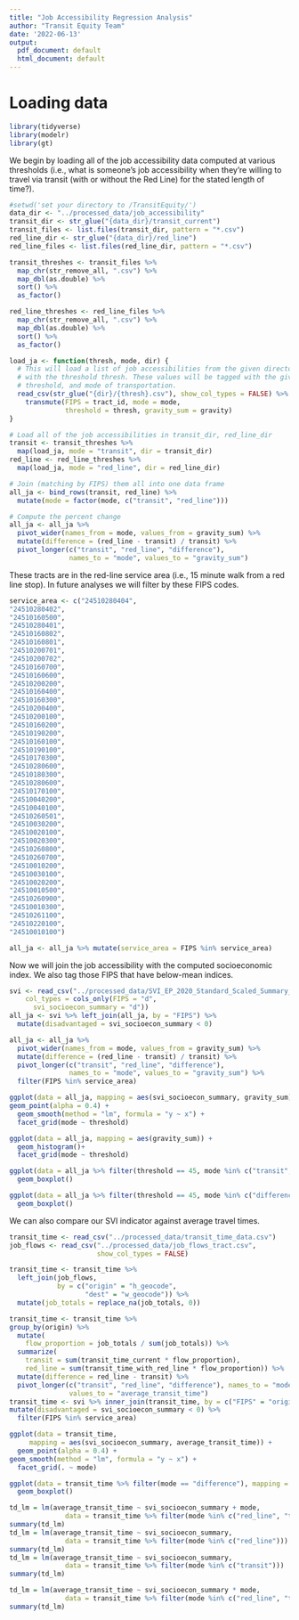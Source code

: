 ```yaml
---
title: "Job Accessibility Regression Analysis"
author: "Transit Equity Team"
date: '2022-06-13'
output:
  pdf_document: default
  html_document: default
---
```


# Loading data

```r
library(tidyverse)
library(modelr)
library(gt)
```

We begin by loading all of the job accessibility data computed at various thresholds (i.e., what is someone's job accessibility when they're willing to travel via transit (with or without the Red Line) for the stated length of time?).

```r
#setwd('set your directory to /TransitEquity/')
data_dir <- "../processed_data/job_accessibility"
transit_dir <- str_glue("{data_dir}/transit_current")
transit_files <- list.files(transit_dir, pattern = "*.csv")
red_line_dir <- str_glue("{data_dir}/red_line")
red_line_files <- list.files(red_line_dir, pattern = "*.csv")

transit_threshes <- transit_files %>% 
  map_chr(str_remove_all, ".csv") %>% 
  map_dbl(as.double) %>% 
  sort() %>% 
  as_factor()

red_line_threshes <- red_line_files %>% 
  map_chr(str_remove_all, ".csv") %>% 
  map_dbl(as.double) %>% 
  sort() %>% 
  as_factor()
```

```r
load_ja <- function(thresh, mode, dir) {
  # This will load a list of job accessibilities from the given directory dir 
  # with the threshold thresh. These values will be tagged with the given 
  # threshold, and mode of transportation.
  read_csv(str_glue("{dir}/{thresh}.csv"), show_col_types = FALSE) %>%
    transmute(FIPS = tract_id, mode = mode,
              threshold = thresh, gravity_sum = gravity)
}

# Load all of the job accessibilities in transit_dir, red_line_dir
transit <- transit_threshes %>%
  map(load_ja, mode = "transit", dir = transit_dir)
red_line <- red_line_threshes %>%
  map(load_ja, mode = "red_line", dir = red_line_dir)

# Join (matching by FIPS) them all into one data frame
all_ja <- bind_rows(transit, red_line) %>% 
  mutate(mode = factor(mode, c("transit", "red_line")))

# Compute the percent change
all_ja <- all_ja %>% 
  pivot_wider(names_from = mode, values_from = gravity_sum) %>% 
  mutate(difference = (red_line - transit) / transit) %>% 
  pivot_longer(c("transit", "red_line", "difference"), 
               names_to = "mode", values_to = "gravity_sum")
```

These tracts are in the red-line service area (i.e., 15 minute walk from a red line stop). In future analyses we will filter by these FIPS codes.

```r
service_area <- c("24510280404",
"24510280402",
"24510160500",
"24510280401",
"24510160802",
"24510160801",
"24510200701",
"24510200702",
"24510160700",
"24510160600",
"24510200200",
"24510160400",
"24510160300",
"24510200400",
"24510200100",
"24510160200",
"24510190200",
"24510160100",
"24510190100",
"24510170300",
"24510280600",
"24510180300",
"24510280600",
"24510170100",
"24510040200",
"24510040100",
"24510260501",
"24510030200",
"24510020100",
"24510020300",
"24510260800",
"24510260700",
"24510010200",
"24510030100",
"24510020200",
"24510010500",
"24510260900",
"24510010300",
"24510261100",
"24510220100",
"24510010100")

all_ja <- all_ja %>% mutate(service_area = FIPS %in% service_area)
```

Now we will join the job accessibility with the computed socioeconomic index. We also tag those FIPS that have below-mean indices.

```r
svi <- read_csv("../processed_data/SVI_EP_2020_Standard_Scaled_Summary_Index.csv", 
    col_types = cols_only(FIPS = "d", 
      svi_socioecon_summary = "d"))
all_ja <- svi %>% left_join(all_ja, by = "FIPS") %>% 
  mutate(disadvantaged = svi_socioecon_summary < 0)
```

```r
all_ja <- all_ja %>% 
  pivot_wider(names_from = mode, values_from = gravity_sum) %>% 
  mutate(difference = (red_line - transit) / transit) %>% 
  pivot_longer(c("transit", "red_line", "difference"), 
               names_to = "mode", values_to = "gravity_sum") %>% 
  filter(FIPS %in% service_area)
```

```r
ggplot(data = all_ja, mapping = aes(svi_socioecon_summary, gravity_sum)) +
geom_point(alpha = 0.4) +
  geom_smooth(method = "lm", formula = "y ~ x") +
  facet_grid(mode ~ threshold)
```
```r
ggplot(data = all_ja, mapping = aes(gravity_sum)) +
  geom_histogram()+
  facet_grid(mode ~ threshold)
```


```r
ggplot(data = all_ja %>% filter(threshold == 45, mode %in% c("transit", "red_line")), mapping = aes(x = mode, y = gravity_sum)) +
  geom_boxplot()
```

```r
ggplot(data = all_ja %>% filter(threshold == 45, mode %in% c("difference")), mapping = aes(x = gravity_sum)) +
  geom_boxplot()
```

We can also compare our SVI indicator against average travel times.

```r
transit_time <- read_csv("../processed_data/transit_time_data.csv")
job_flows <- read_csv("../processed_data/job_flows_tract.csv", 
                      show_col_types = FALSE)

transit_time <- transit_time %>%
  left_join(job_flows, 
            by = c("origin" = "h_geocode", 
                   "dest" = "w_geocode")) %>% 
  mutate(job_totals = replace_na(job_totals, 0))

transit_time <- transit_time %>% 
group_by(origin) %>% 
  mutate(
    flow_proportion = job_totals / sum(job_totals)) %>%
  summarize(
    transit = sum(transit_time_current * flow_proportion),
    red_line = sum(transit_time_with_red_line * flow_proportion)) %>%
  mutate(difference = red_line - transit) %>% 
  pivot_longer(c("transit", "red_line", "difference"), names_to = "mode", 
               values_to = "average_transit_time")
transit_time <- svi %>% inner_join(transit_time, by = c("FIPS" = "origin")) %>% 
mutate(disadvantaged = svi_socioecon_summary < 0) %>% 
  filter(FIPS %in% service_area)
```

```r
ggplot(data = transit_time, 
     mapping = aes(svi_socioecon_summary, average_transit_time)) +
  geom_point(alpha = 0.4) +
geom_smooth(method = "lm", formula = "y ~ x") +
  facet_grid(. ~ mode)
```
```r
ggplot(data = transit_time %>% filter(mode == "difference"), mapping = aes(x = disadvantaged, y = average_transit_time)) +
  geom_boxplot()
```

```r

td_lm = lm(average_transit_time ~ svi_socioecon_summary + mode, 
              data = transit_time %>% filter(mode %in% c("red_line", "transit")))
summary(td_lm)
td_lm = lm(average_transit_time ~ svi_socioecon_summary, 
              data = transit_time %>% filter(mode %in% c("red_line")))
summary(td_lm)
td_lm = lm(average_transit_time ~ svi_socioecon_summary, 
              data = transit_time %>% filter(mode %in% c("transit")))
summary(td_lm)
```
```r
td_lm = lm(average_transit_time ~ svi_socioecon_summary * mode, 
              data = transit_time %>% filter(mode %in% c("red_line", "transit")))
summary(td_lm)
```


